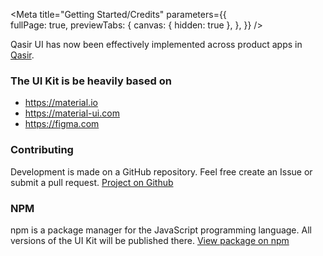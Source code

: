 
<Meta title="Getting Started/Credits" 
  parameters={{      
    fullPage: true,
    previewTabs: {
      canvas: { hidden: true },
    },
  }} 
/>

<Title>Credits</Title>
<Subtitle>Qasir UI has now been effectively implemented across product apps in <a target="_blank" href="https://web.qasir.id/">Qasir</a>.</Subtitle>

### The UI Kit is be heavily based on

<ul>
  <li><a target="_blank" href="https://material.io">https://material.io</a></li>
  <li><a target="_blank" href="https://material-ui.com">https://material-ui.com</a></li>
  <li><a target="_blank" href="https://figma.com">https://figma.com</a></li>
</ul>

### Contributing

<p>Development is made on a GitHub repository. Feel free create an Issue or submit a pull request. <a target="_blank" href="https://github.com/qasir-id/qasir-ui">Project on Github</a> </p> 

### NPM

<p>npm is a package manager for the JavaScript programming language. All versions of the UI Kit will be published there. <a target="_blank" href="https://www.npmjs.com/package/qasir-ui">View package on npm</a></p>